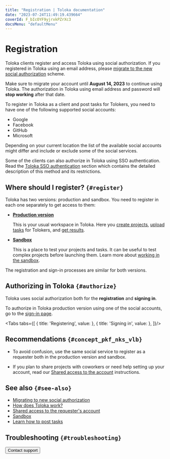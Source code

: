 ```yaml
---
title: "Registration | Toloka documentation"
date: "2023-07-24T11:49:19.439664"
coverId: F_bIcOYF9yjrxkPZrXc3
docsMenu: "defaultMenu"
---
```



# Registration

Toloka clients register and access Toloka using social authorization. If you registered in Toloka using an email address, please [migrate to the new social authorization](/docs/guide/migrate-new-auth) scheme.

<Note mode="restriction" title="Attention">

Make sure to migrate your account until **August 14, 2023** to continue using Toloka. The authorization in Toloka using email address and password will **stop working** after that date.

</Note>

To register in Toloka as a client and post tasks for Tolokers, you need to have one of the following supported social accounts:

- Google
- Facebook
- GitHub
- Microsoft

<Note mode="note" title="Note">

Depending on your current location the list of the available social accounts might differ and include or exclude some of the social services.

</Note>

Some of the clients can also authorize in Toloka using SSO authentication. Read the [Toloka SSO authentication](/docs/guide/sso/authentication) section which contains the detailed description of this method and its restrictions.

## Where should I register? `{#register}`

Toloka has two versions: production and sandbox. You need to register in each one separately to get access to them:

- **[Production version](https://platform.toloka.ai/auth?role=REQUESTER)**

    This is your usual workspace in Toloka. Here you [create projects](/docs/guide/project), [upload tasks](/docs/guide/task_upload) for Tolokers, and [get results](/docs/guide/result-of-eval).

- **[Sandbox](https://sandbox.toloka.yandex.com/for-requesters)**

    This is a place to test your projects and tasks. It can be useful to test complex projects before launching them. Learn more about [working in the sandbox](/docs/guide/sandbox).

The registration and sign-in processes are similar for both versions.

## Authorizing in Toloka `{#authorize}`

Toloka uses social authorization both for the **registration** and **signing in**.

To authorize in Toloka production version using one of the social accounts, go to the [sign-in page](https://platform.toloka.ai/auth?role=REQUESTER).

<Tabs tabs={[
  { title: 'Registering', value: <AccessList1/> },
  { title: 'Signing in', value: <AccessList2/> },
]}/>

## Recommendations `{#concept_pkf_nks_vlb}`

- To avoid confusion, use the same social service to register as a requester both in the production version and sandbox.

- If you plan to share projects with coworkers or need help setting up your account, read our [Shared access to the account](/docs/guide/multiple-access) instructions.

## See also `{#see-also}`

- [Migrating to new social authorization](/docs/guide/migrate-new-auth)
- [How does Toloka work?](/docs/guide/overview)
- [Shared access to the requester's account](/docs/guide/multiple-access)
- [Sandbox](/docs/guide/sandbox)
- [Learn how to post tasks](/docs/guide/first-project)

## Troubleshooting `{#troubleshooting}`

<FaqTaskSuitable/>

<FaqChangeAccountType/>

<FaqEmailAuthorization/>

<FaqSameEmailRegistration/>

<TroubleshootingMicrosoftSso/>

<TroubleshootingFacebookProblem/>

<FaqStartNewProject/>

<Button themeColor="light" view="default" size="l" type="link" url="/docs/guide/troubleshooting/support?form-source=guide-access">Contact support</Button>
